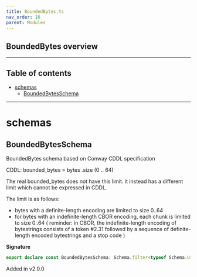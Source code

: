 ```yaml
---
title: BoundedBytes.ts
nav_order: 16
parent: Modules
---
```


## BoundedBytes overview

---

<h2 className="text-delta">Table of contents</h2>

- [schemas](#schemas)
  - [BoundedBytesSchema](#boundedbytesschema)

---

# schemas

## BoundedBytesSchema

BoundedBytes schema based on Conway CDDL specification

CDDL: bounded_bytes = bytes .size (0 .. 64)

The real bounded_bytes does not have this limit. it instead has
a different limit which cannot be expressed in CDDL.

The limit is as follows:

- bytes with a definite-length encoding are limited to size 0..64
- for bytes with an indefinite-length CBOR encoding, each chunk is
  limited to size 0..64
  ( reminder: in CBOR, the indefinite-length encoding of
  bytestrings consists of a token #2.31 followed by a sequence
  of definite-length encoded bytestrings and a stop code )

**Signature**

```ts
export declare const BoundedBytesSchema: Schema.filter<typeof Schema.Uint8ArrayFromSelf>
```

Added in v2.0.0
